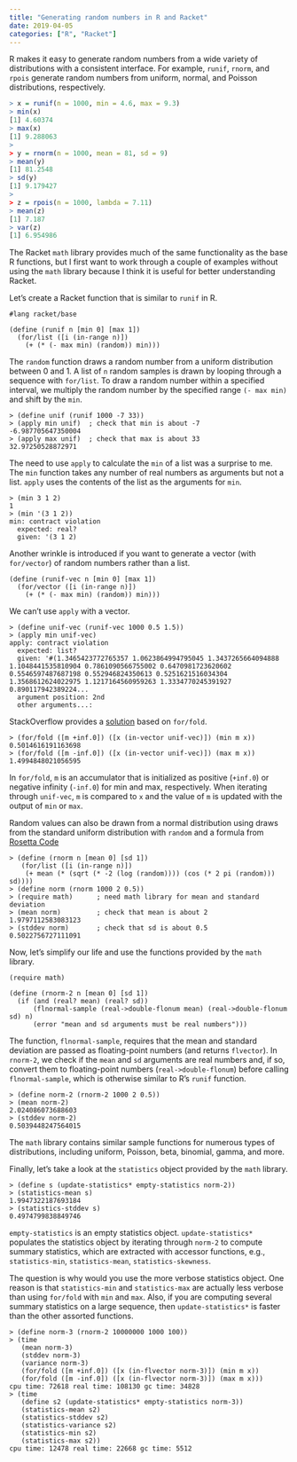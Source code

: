 ```yaml
---
title: "Generating random numbers in R and Racket"
date: 2019-04-05
categories: ["R", "Racket"]
---
```


R makes it easy to generate random numbers from a wide variety of distributions with a consistent interface. For example, `runif`, `rnorm`, and `rpois` generate random numbers from uniform, normal, and Poisson distributions, respectively. 

``` r
> x = runif(n = 1000, min = 4.6, max = 9.3)
> min(x)
[1] 4.60374
> max(x)
[1] 9.288063
> 
> y = rnorm(n = 1000, mean = 81, sd = 9)
> mean(y)
[1] 81.2548
> sd(y)
[1] 9.179427
> 
> z = rpois(n = 1000, lambda = 7.11)
> mean(z)
[1] 7.187
> var(z)
[1] 6.954986
```

The Racket `math` library provides much of the same functionality as the base R functions, but I first want to work through a couple of examples without using the `math` library because I think it is useful for better understanding Racket.

Let's create a Racket function that is similar to `runif` in R.

``` racket
#lang racket/base

(define (runif n [min 0] [max 1])
  (for/list ([i (in-range n)])
    (+ (* (- max min) (random)) min)))
```

The `random` function draws a random number from a uniform distribution between 0 and 1. A list of `n` random samples is drawn by looping through a sequence with `for/list`. To draw a random number within a specified interval, we multiply the random number by the specified range `(- max min)` and shift by the `min`. 

``` racket
> (define unif (runif 1000 -7 33))
> (apply min unif)  ; check that min is about -7
-6.987705647350004
> (apply max unif)  ; check that max is about 33
32.97250528872971
```

The need to use `apply` to calculate the `min` of a list was a surprise to me. The `min` function takes any number of real numbers as arguments but not a list. `apply` uses the contents of the list as the arguments for `min`.

``` racket
> (min 3 1 2)
1
> (min '(3 1 2))
min: contract violation
  expected: real?
  given: '(3 1 2)
```

Another wrinkle is introduced if you want to generate a vector (with `for/vector`) of random numbers rather than a list.

``` racket
(define (runif-vec n [min 0] [max 1])
  (for/vector ([i (in-range n)])
    (+ (* (- max min) (random)) min)))
```

We can't use `apply` with a vector.

``` racket
> (define unif-vec (runif-vec 1000 0.5 1.5))
> (apply min unif-vec)
apply: contract violation
  expected: list?
  given: '#(1.3465423772765357 1.0623864994795045 1.3437265664094888 1.1048441535810904 0.7861090566755002 0.6470981723620602 0.5546597487687198 0.552946824350613 0.5251621516034304 1.3568612624022975 1.1217164560959263 1.3334770245391927 0.890117942389224...
  argument position: 2nd
  other arguments...:
```

StackOverflow provides a [solution](https://stackoverflow.com/a/52917481/2912447) based on `for/fold`. 

``` racket
> (for/fold ([m +inf.0]) ([x (in-vector unif-vec)]) (min m x))
0.5014616191163698
> (for/fold ([m -inf.0]) ([x (in-vector unif-vec)]) (max m x))
1.4994848021056595
```

In `for/fold`, `m` is an accumulator that is initialized as positive (`+inf.0`) or negative infinity (`-inf.0`) for min and max, respectively. When iterating through `unif-vec`, `m` is compared to `x` and the value of `m` is updated with the output of `min` or `max`.

Random values can also be drawn from a normal distribution using draws from the standard uniform distribution with `random` and a formula from [Rosetta Code](https://rosettacode.org/wiki/Random_numbers#Racket)

``` racket
> (define (rnorm n [mean 0] [sd 1])
   (for/list ([i (in-range n)])
    (+ mean (* (sqrt (* -2 (log (random)))) (cos (* 2 pi (random))) sd))))
> (define norm (rnorm 1000 2 0.5))
> (require math)      ; need math library for mean and standard deviation
> (mean norm)         ; check that mean is about 2
1.9797112583083123
> (stddev norm)       ; check that sd is about 0.5
0.5022756727111091
```

Now, let's simplify our life and use the functions provided by the `math` library.

``` racket
(require math) 

(define (rnorm-2 n [mean 0] [sd 1])
  (if (and (real? mean) (real? sd))
      (flnormal-sample (real->double-flonum mean) (real->double-flonum sd) n)
      (error "mean and sd arguments must be real numbers")))
```

The function, `flnormal-sample`, requires that the mean and standard deviation are passed as floating-point numbers (and returns `flvector`). In `rnorm-2`, we check if the `mean` and `sd` arguments are real numbers and, if so, convert them to floating-point numbers (`real->double-flonum`) before calling `flnormal-sample`, which is otherwise similar to R's `runif` function. 

``` racket
> (define norm-2 (rnorm-2 1000 2 0.5))
> (mean norm-2)
2.024086073688603
> (stddev norm-2)
0.5039448247564015
```

The `math` library contains similar sample functions for numerous types of distributions, including uniform, Poisson, beta, binomial, gamma, and more.

Finally, let's take a look at the `statistics` object provided by the `math` library.

``` racket
> (define s (update-statistics* empty-statistics norm-2))
> (statistics-mean s)
1.9947322187693184
> (statistics-stddev s)
0.4974799838849746
```

`empty-statistics` is an empty statistics object. `update-statistics*` populates the statistics object by iterating through `norm-2` to compute summary statistics, which are extracted with accessor functions, e.g., `statistics-min`, `statistics-mean`, `statistics-skewness`.

The question is why would you use the more verbose statistics object. One reason is that `statistics-min` and `statistics-max` are actually less verbose than using `for/fold` with `min` and `max`. Also, if you are computing several summary statistics on a large sequence, then `update-statistics*` is faster than the other assorted functions.

``` racket
> (define norm-3 (rnorm-2 10000000 1000 100))
> (time
   (mean norm-3)
   (stddev norm-3)
   (variance norm-3)
   (for/fold ([m +inf.0]) ([x (in-flvector norm-3)]) (min m x))
   (for/fold ([m -inf.0]) ([x (in-flvector norm-3)]) (max m x)))
cpu time: 72618 real time: 108130 gc time: 34828
> (time
   (define s2 (update-statistics* empty-statistics norm-3))
   (statistics-mean s2)
   (statistics-stddev s2)
   (statistics-variance s2)
   (statistics-min s2)
   (statistics-max s2))
cpu time: 12478 real time: 22668 gc time: 5512
```
